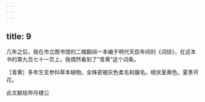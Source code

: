 ```yaml
---
---
---
```

title: 9
---




几年之后，我在市立图书馆的二楼翻阅一本编于明代天启年间的《词综》，在这本书的第九百七十一页上，我偶然看到了“青黄”这个词条。

［青黄］多年生玄参科草本植物。全株密被灰色柔毛和腺毛。根状茎黄色。夏季开花。

此文献给仲月楼公